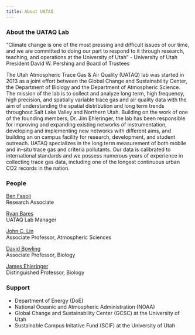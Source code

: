 ```yaml
---
title: About UATAQ
---
```


<div class="content-page">

### About the UATAQ Lab

"Climate change is one of the most pressing and difficult issues of our time, and we are committed to doing our part to respond to it through research, teaching, and operations at the University of Utah"
- University of Utah President David W. Pershing and Board of Trustees

The Utah Atmospheric Trace Gas & Air Quality (UATAQ) lab was started in 2013 as a joint effort between the Global Change and Sustainability Center, the Department of Biology and the Department of Atmospheric Science. The mission of the lab is to collect and analyze long term, high frequency, high precision, and spatially variable trace gas and air quality data with the aim of understanding the spatial distribution and long term trends throughout Salt Lake Valley and Northern Utah. Building on the work of one of the founding members, Dr. Jim Ehleringer, the lab has been responsible for improving and expanding existing networks of instrumentation, developing and implementing new networks with different aims, and building an on campus facility for research, development, and student outreach. UATAQ specializes in the long term measurement of both mobile and in-situ trace gas and criteria pollutants. Our data is calibrated to international standards and we possess numerous years of experience in collecting trace gas data, including one of the longest continuous urban CO2 records in the nation.


### People

[Ben Fasoli](https://benfasoli.com)  
Research Associate

[Ryan Bares](mailto:ryan.bares@utah.edu)  
UATAQ Lab Manager

[John C. Lin](http://lair.utah.edu)  
Associate Professor, Atmospheric Sciences

[David Bowling](http://biologylabs.utah.edu/bowling/)  
Associate Professor, Biology

[James Ehleringer](http://www.biology.utah.edu/people/details.php?id=104)  
Distinguished Professor, Biology


### Support
- Department of Energy (DoE)
- National Oceanic and Atmospheric Administration (NOAA)
- Global Change and Sustainability Center (GCSC) at the University of Utah
- Sustainable Campus Initative Fund (SCIF) at the University of Utah

</div>
</div>
</div>
